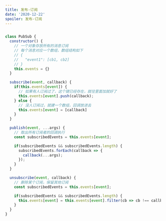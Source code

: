 ```yaml
---
title: 发布-订阅
date: '2020-12-22'
spoiler: 发布-订阅
---
```





<P style={{background:'#FDB99B'}}>

```js

class PubSub {
  constructor() {
    // 一个对象存放所有的消息订阅
    // 每个消息对应一个数组，数组结构如下
    // {
    //   "event1": [cb1, cb2]
    // }
    this.events = {}
  }

  subscribe(event, callback) {
    if(this.events[event]) {
      // 如果有人订阅过了，这个键已经存在，就往里面加就好了
      this.events[event].push(callback);
    } else {
      // 没人订阅过，就建一个数组，回调放进去
      this.events[event] = [callback]
    }
  }

  publish(event, ...args) {
    // 取出所有订阅者的回调执行
    const subscribedEvents = this.events[event];

    if(subscribedEvents && subscribedEvents.length) {
      subscribedEvents.forEach(callback => {
        callback(...args);
      });
    }
  }

  unsubscribe(event, callback) {
    // 删除某个订阅，保留其他订阅
    const subscribedEvents = this.events[event];

    if(subscribedEvents && subscribedEvents.length) {
      this.events[event] = this.events[event].filter(cb => cb !== callback)
    }
  }
}

```
</P>
